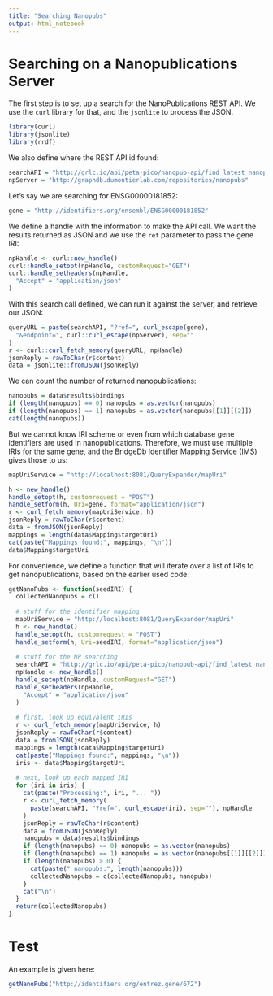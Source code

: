 ```yaml
---
title: "Searching Nanopubs"
output: html_notebook
---
```


# Searching on a Nanopublications Server

The first step is to set up a search for the NanoPublications
REST API. We use the `curl` library for that, and the `jsonlite`
to process the JSON.

```r
library(curl)
library(jsonlite)
library(rrdf)
```

We also define where the REST API id found:

```r
searchAPI = "http://grlc.io/api/peta-pico/nanopub-api/find_latest_nanopubs_with_uri"
npServer = "http://graphdb.dumontierlab.com/repositories/nanopubs"
```

Let's say we are searching for ENSG00000181852:

```r
gene = "http://identifiers.org/ensembl/ENSG00000181852"
```

We define a handle with the information to make the API call. We want the results
returned as JSON and we use the `ref` parameter to pass the gene IRI:

```r
npHandle <- curl::new_handle()
curl::handle_setopt(npHandle, customRequest="GET")
curl::handle_setheaders(npHandle,
  "Accept" = "application/json"
)
```

With this search call defined, we can run it against the server, and retrieve
our JSON:

```r
queryURL = paste(searchAPI, "?ref=", curl_escape(gene),
  "&endpoint=", curl::curl_escape(npServer), sep=""
)
r <- curl::curl_fetch_memory(queryURL, npHandle)
jsonReply = rawToChar(r$content)
data = jsonlite::fromJSON(jsonReply)
```

We can count the number of returned nanopublications:

```r
nanopubs = data$results$bindings
if (length(nanopubs) == 0) nanopubs = as.vector(nanopubs)
if (length(nanopubs) == 1) nanopubs = as.vector(nanopubs[[1]][[2]])
cat(length(nanopubs))
```

But we cannot know IRI scheme or even from which database gene identifiers are used in
nanopublications. Therefore, we must use multiple IRIs for the same gene, and the BridgeDb
Identifier Mapping Service (IMS) gives those to us:

```r
mapUriService = "http://localhost:8081/QueryExpander/mapUri"

h <- new_handle()
handle_setopt(h, customrequest = "POST")
handle_setform(h, Uri=gene, format="application/json")
r <- curl_fetch_memory(mapUriService, h)
jsonReply = rawToChar(r$content)
data = fromJSON(jsonReply)
mappings = length(data$Mapping$targetUri)
cat(paste("Mappings found:", mappings, "\n"))
data$Mapping$targetUri
```

For convenience, we define a function that will iterate over a list of IRIs to get nanopublications,
based on the earlier used code:

```r
getNanoPubs <- function(seedIRI) {
  collectedNanopubs = c()
  
  # stuff for the identifier mapping
  mapUriService = "http://localhost:8081/QueryExpander/mapUri"
  h <- new_handle()
  handle_setopt(h, customrequest = "POST")
  handle_setform(h, Uri=seedIRI, format="application/json")
  
  # stuff for the NP searching
  searchAPI = "http://grlc.io/api/peta-pico/nanopub-api/find_latest_nanopubs_with_uri"
  npHandle <- new_handle()
  handle_setopt(npHandle, customRequest="GET")
  handle_setheaders(npHandle,
    "Accept" = "application/json"
  )
  
  # first, look up equivalent IRIs
  r <- curl_fetch_memory(mapUriService, h)
  jsonReply = rawToChar(r$content)
  data = fromJSON(jsonReply)
  mappings = length(data$Mapping$targetUri)
  cat(paste("Mappings found:", mappings, "\n"))
  iris <- data$Mapping$targetUri
  
  # next, look up each mapped IRI
  for (iri in iris) {
    cat(paste("Processing:", iri, "... "))
    r <- curl_fetch_memory(
      paste(searchAPI, "?ref=", curl_escape(iri), sep=""), npHandle
    )
    jsonReply = rawToChar(r$content)
    data = fromJSON(jsonReply)
    nanopubs = data$results$bindings
    if (length(nanopubs) == 0) nanopubs = as.vector(nanopubs)
    if (length(nanopubs) == 1) nanopubs = as.vector(nanopubs[[1]][[2]])
    if (length(nanopubs) > 0) {
      cat(paste(" nanopubs:", length(nanopubs)))
      collectedNanopubs = c(collectedNanopubs, nanopubs)
    }
    cat("\n")
  }
  return(collectedNanopubs)
}
```

# Test

An example is given here:

```r
getNanoPubs("http://identifiers.org/entrez.gene/672")
```
